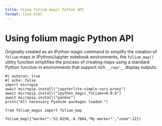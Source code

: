 ```yaml
---
title: Using folium magic Python API
format: live-html
---
```


# Using folium magic Python API

Originally created as an IPython magic command to simplify the creation of `folium` maps in IPython/Jupyter notebook environments, the `folium_map()` utility function simplifies the process of creating maps using a standard Python function in environments that support rich `__repr__` display outputs.

```pyodide
#| autorun: true
#| echo: false
import micropip
await micropip.install("jupyterlite-simple-cors-proxy")
await micropip.install("ipython_magic_folium==0.0.6")
await micropip.install("pandas")
print("All necessary Pyodide packages loaded.")
```

```pyodide
from folium_magic import folium_map

folium_map({"marker":'52.0250,-0.7084,"My marker"',"zoom":12})
```
